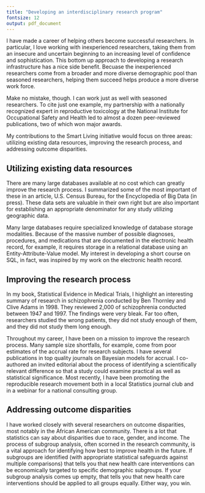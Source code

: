 ```yaml
---
title: "Developing an interdisciplinary research program"
fontsize: 12
output: pdf_document
---
```


I have made a career of helping others become successful researchers. In particular, I love working with inexperienced researchers, taking them from an insecure and uncertain beginning to an increasing level of confidence and sophistication. This bottom up approach to developing a research infrastructure has a nice side benefit. Becuase the inexperienced researchers come from a broader and more diverse demographic pool than seasoned researchers, helping them succeed helps produce a more diverse work force.

Make no mistake, though. I can work just as well with seasoned researchers. To cite just one example, my partnership with a nationally recognized expert in reproductive toxicology at the National Institute for Occupational Safety and Health led to almost a dozen peer-reviewed publications, two of which won major awards.

My contributions to the Smart Living initiative would focus on three areas: utilizing existing data resources, improving the research process, and addressing outcome disparities.

## Utilizing existing data resources

There are many large databases available at no cost which can greatly improve the research process. I summarized some of the most important of these in an article, U.S. Census Bureau, for the Encyclopedia of Big Data (in press). These data sets are valuable in their own right but are also important for establishing an appropriate denominator for any study utilizing geographic data.

Many large databases require specialized knowledge of database storage modalities. Because of the massive number of possible diagnoses, procedures, and medications that are documented in the electronic health record, for example, it requires storage in a relational database using an Entity-Attribute-Value model. My interest in developing a short course on SQL, in fact, was inspired by my work on the electronic health record.

## Improving the research process

In my book, Statistical Evidence in Medical Trials, I highlight an interesting summary of research in schizophrenia conducted by Ben Thornley and Clive Adams in 1998. They reviewed 2,000 of schizophrenia conducted between 1947 and 1997. The findings were very bleak. Far too often, researchers studied the wrong patients, they did not study enough of them, and they did not study them long enough.

Throughout my career, I have been on a mission to improve the research process. Many sample size shortfalls, for example, come from poor estimates of the accrual rate for research subjects. I have several publications in top quality journals on Bayesian models for accrual. I co-authored an invited editorial about the process of identifying a scientifically relevant difference so that a study could examine practical as well as statistical significance. Most recently, I have been promoting the reproducible research movement both in a local Statistics journal club and in a webinar for a national consulting group.

## Addressing outcome disparities

I have worked closely with several researchers on outcome disparities, most notably in the African American community. There is a lot that statistics can say about disparities due to race, gender, and income. The process of subgroup analysis, often scorned in the research community, is a vital approach for identifying how best to improve health in the future. If subgroups are identified (with appropriate statistical safeguards against multiple comparisons) that tells you that new health care interventions can be economically targeted to specific demographic subgroups. If your subgroup analysis comes up empty, that tells you that new health care interventions should be applied to all groups equally. Either way, you win.
